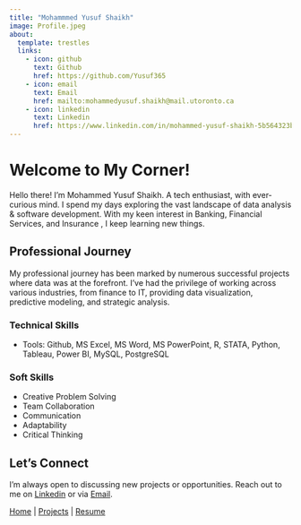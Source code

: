```yaml
---
title: "Mohammmed Yusuf Shaikh"
image: Profile.jpeg
about:
  template: trestles
  links:
    - icon: github
      text: Github
      href: https://github.com/Yusuf365
    - icon: email
      text: Email
      href: mailto:mohammedyusuf.shaikh@mail.utoronto.ca
    - icon: linkedin
      text: Linkedin
      href: https://www.linkedin.com/in/mohammed-yusuf-shaikh-5b564323b
---
```


# Welcome to My Corner!

Hello there! I'm Mohammed Yusuf Shaikh. A tech enthusiast, with ever-curious mind. I spend my days exploring the vast landscape of data analysis & software development. With my keen interest in Banking, Financial Services, and Insurance , I keep learning new things.

## Professional Journey

My professional journey has been marked by numerous successful projects where data was at the forefront. I've had the privilege of working across various industries, from finance to IT, providing data visualization, predictive modeling, and strategic analysis.

### Technical Skills

-   Tools: Github, MS Excel, MS Word, MS PowerPoint, R, STATA, Python, Tableau, Power BI, MySQL, PostgreSQL

### Soft Skills

-   Creative Problem Solving
-   Team Collaboration
-   Communication
-   Adaptability
-   Critical Thinking

## Let's Connect

I'm always open to discussing new projects or opportunities. Reach out to me on [Linkedin](#) or via [Email](#).

[Home](index.html) \| [Projects](projects.html) \| [Resume](Resume.html)
